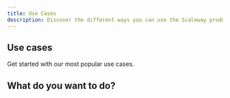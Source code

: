 ```yaml
---
title: Use Cases
description: Discover the different ways you can use the Scaleway products to develop your projects.
---
```


## Use cases
Get started with our most popular use cases.


## What do you want to do?

<ClickableBanner
    productLogo="cli"
    title="Migrate to Scaleway"
    url="/use-cases/migration"
    label="Browse"
/>

<Grid>
    <Card
        title="Host a website"
        label="Browse"
        url="/use-cases/website-hosting/"
    />
    <Card
        title="Host a web app"
        label="Browse"
        url="/use-cases/application-hosting/"
    />
    <Card
        title="Set up and test"
        label="Browse"
        url="/use-cases/set-up-and-test"
    />
</Grid>

<Grid>
    <Card
        title="Build and run AI"
        label="Browse"
        url="/use-cases/build-and-run-ai/"
    />
    <Card
        title="Back up and archive data"
        label="Browse"
        url="/use-cases/backup-data/"
    />
    <Card
        title="Discover best practices"
        label="Browse"
        url="/use-cases/best-practices/"
    />
</Grid>

<Grid>
    <Card
        title="Secure my resources"
        label="Browse"
        url="/use-cases/security/"
    />
    <Card
        title="Deploy and manage external software"
        label="Browse"
        url="/use-cases/deploy-and-manage-external-software/"
    />
    <Card
        title="Connect IoT Devices"
        label="Browse"
        url="/use-cases/iot"
    />
</Grid>

<Grid>
    <Card
        title="Manage, share and store data"
        label="Browse"
        url="/use-cases/manage-share-and-store-data/"
    />
    <Card
        title="Monitor resources"
        label="Browse"
        url="/use-cases/monitoring/"
    />
    <Card
        title="Manage resources"
        label="Browse"
        url="/use-cases/resource-management/"
    />
</Grid>